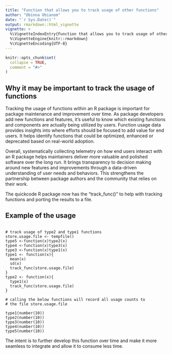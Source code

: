 ---
title: "Function that allows you to track usage of other functions"
author: "Obinna Obianom"
date: "`r Sys.Date()`"
output: rmarkdown::html_vignette
vignette: >
  %\VignetteIndexEntry{Function that allows you to track usage of other functions}
  %\VignetteEngine{knitr::rmarkdown}
  %\VignetteEncoding{UTF-8}
---

```{r setup, include = FALSE}
knitr::opts_chunk$set(
  collapse = TRUE,
  comment = "#>"
)
```

## Why it may be important to track the usage of functions

Tracking the usage of functions within an R package is important for package maintenance and improvement over time. As package developers add new functions and features, it's useful to know which existing functions and components are actually being utilized by users. Function usage data provides insights into where efforts should be focused to add value for end users. It helps identify functions that could be optimized, enhanced or deprecated based on real-world adoption.

Overall, systematically collecting telemetry on how end users interact with an R package helps maintainers deliver more valuable and polished software over the long run. It brings transparency to decision making around new features and improvements through a data-driven understanding of user needs and behaviors. This strengthens the partnership between package authors and the community that relies on their work.

The quickcode R package now has the "track_func()" to help with tracking functions and porting the results to a file.

## Example of the usage

```

# track usage of type2 and type1 functions
store.usage.file <- tempfile()
type5 <-function(x)type2(x)
type4 <-function(x)type3(x)
type3 <-function(x)type1(x)
type1 <- function(x){
  mean(x)
  sd(x)
  track_func(store.usage.file)
}
type2 <- function(x){
  type1(x)
  track_func(store.usage.file)
}

# calling the below functions will record all usage counts to 
# the file store.usage.file

type1(number(10))
type2(number(10))
type3(number(10))
type4(number(10))
type5(number(10))

```


The intent is to further develop this function over time and make it more seamless to integrate and allow it to consume less time.
